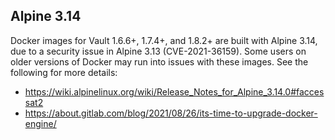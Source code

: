 ## Alpine 3.14

Docker images for Vault 1.6.6+, 1.7.4+, and 1.8.2+ are built with Alpine 3.14,
due to a security issue in Alpine 3.13 (CVE-2021-36159).
Some users on older versions of Docker may run into issues with these images.
See the following for more details:

- https://wiki.alpinelinux.org/wiki/Release_Notes_for_Alpine_3.14.0#faccessat2
- https://about.gitlab.com/blog/2021/08/26/its-time-to-upgrade-docker-engine/
